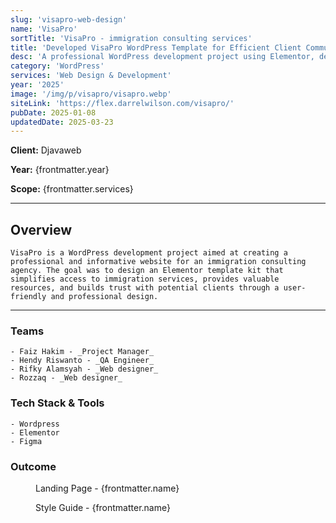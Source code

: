 ```yaml
---
slug: 'visapro-web-design'
name: 'VisaPro'
sortTitle: 'VisaPro - immigration consulting services'
title: 'Developed VisaPro WordPress Template for Efficient Client Communication'
desc: 'A professional WordPress development project using Elementor, designed as an intuitive template kit for immigration consulting services.'
category: 'WordPress'
services: 'Web Design & Development'
year: '2025'
image: '/img/p/visapro/visapro.webp'
siteLink: 'https://flex.darrelwilson.com/visapro/'
pubDate: 2025-01-08
updatedDate: 2025-03-23
---
```



**Client:** Djavaweb

**Year:** {frontmatter.year}

**Scope:** {frontmatter.services}

---

## Overview

    VisaPro is a WordPress development project aimed at creating a professional and informative website for an immigration consulting agency. The goal was to design an Elementor template kit that simplifies access to immigration services, provides valuable resources, and builds trust with potential clients through a user-friendly and professional design.

---

### Teams

    - Faiz Hakim - _Project Manager_
    - Hendy Riswanto - _QA Engineer_
    - Rifky Alamsyah - _Web designer_
    - Rozzaq - _Web designer_

### Tech Stack & Tools

    - Wordpress
    - Elementor
    - Figma

### Outcome

<figure>
  <Picture
    src={landingPage}
    alt='high fidelity design'
    formats={['avif', 'webp']}
  />
  <figcaption class='text-center'>
    Landing Page - {frontmatter.name}
  </figcaption>
</figure>

<figure>
  <Picture
    src={styleGuide}
    alt='high fidelity design'
    formats={['avif', 'webp']}
  />
  <figcaption class='text-center'>
    Style Guide - {frontmatter.name}
  </figcaption>
</figure>